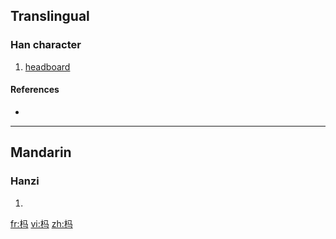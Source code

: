 {{also|榪}}
==Translingual==

===Han character===
{{Han char|rn=75|rad=木|as=03|sn=7|four=|canj=木弓女一 (DNVM)}}

# [[headboard]]

====References====
* {{Han ref|kx=0513.011|hdz=21163.041|uh=6769|ud=26473}}

----

==Mandarin==

===Hanzi===
{{cmn-hanzi|tra=榪|pin=[[mà]] ([[ma4]])|wg=ma<sup>4</sup>}}

# {{defn|Mandarin|sort=木03}}

[[fr:杩]]
[[vi:杩]]
[[zh:杩]]